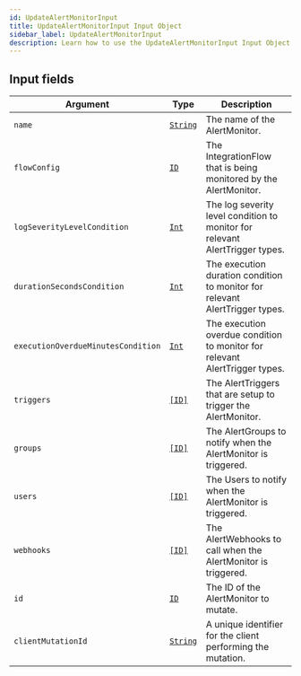```yaml
---
id: UpdateAlertMonitorInput
title: UpdateAlertMonitorInput Input Object
sidebar_label: UpdateAlertMonitorInput
description: Learn how to use the UpdateAlertMonitorInput Input Object for Builder's API.
---
```


## Input fields

| Argument                           | Type                                     | Description                                                                  |
| ---------------------------------- | ---------------------------------------- | ---------------------------------------------------------------------------- |
| `name`                             | [`String`](/self-managed/composer/builder/api/schema/scalar/String.mdx) | The name of the AlertMonitor.                                                |
| `flowConfig`                       | [`ID`](/self-managed/composer/builder/api/schema/scalar/ID.mdx)         | The IntegrationFlow that is being monitored by the AlertMonitor.             |
| `logSeverityLevelCondition`        | [`Int`](/self-managed/composer/builder/api/schema/scalar/Int.mdx)       | The log severity level condition to monitor for relevant AlertTrigger types. |
| `durationSecondsCondition`         | [`Int`](/self-managed/composer/builder/api/schema/scalar/Int.mdx)       | The execution duration condition to monitor for relevant AlertTrigger types. |
| `executionOverdueMinutesCondition` | [`Int`](/self-managed/composer/builder/api/schema/scalar/Int.mdx)       | The execution overdue condition to monitor for relevant AlertTrigger types.  |
| `triggers`                         | [`[ID]`](/self-managed/composer/builder/api/schema/scalar/ID.mdx)       | The AlertTriggers that are setup to trigger the AlertMonitor.                |
| `groups`                           | [`[ID]`](/self-managed/composer/builder/api/schema/scalar/ID.mdx)       | The AlertGroups to notify when the AlertMonitor is triggered.                |
| `users`                            | [`[ID]`](/self-managed/composer/builder/api/schema/scalar/ID.mdx)       | The Users to notify when the AlertMonitor is triggered.                      |
| `webhooks`                         | [`[ID]`](/self-managed/composer/builder/api/schema/scalar/ID.mdx)       | The AlertWebhooks to call when the AlertMonitor is triggered.                |
| `id`                               | [`ID`](/self-managed/composer/builder/api/schema/scalar/ID.mdx)         | The ID of the AlertMonitor to mutate.                                        |
| `clientMutationId`                 | [`String`](/self-managed/composer/builder/api/schema/scalar/String.mdx) | A unique identifier for the client performing the mutation.                  |

